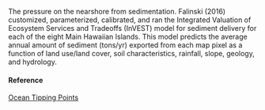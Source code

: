 The pressure on the nearshore from sedimentation. Falinski (2016) customized, parameterized, calibrated, and ran the Integrated Valuation of Ecosystem Services and Tradeoffs (InVEST) model for sediment delivery for each of the eight Main Hawaiian Islands. This model predicts the average annual amount of sediment (tons/yr) exported from each map pixel as a function of land use/land cover, soil characteristics, rainfall, slope, geology, and hydrology.

#### Reference

[Ocean Tipping Points](http://www.pacioos.hawaii.edu/projects/oceantippingpoints/#data)